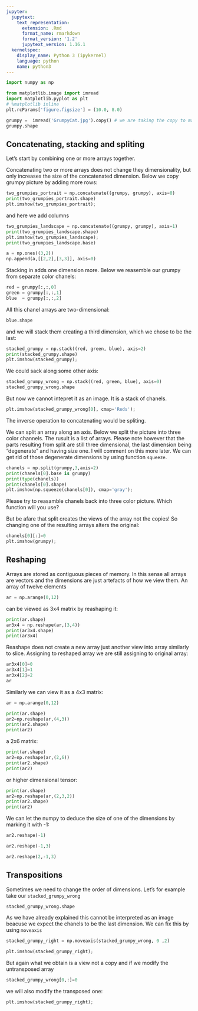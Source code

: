 ```yaml
---
jupyter:
  jupytext:
    text_representation:
      extension: .Rmd
      format_name: rmarkdown
      format_version: '1.2'
      jupytext_version: 1.16.1
  kernelspec:
    display_name: Python 3 (ipykernel)
    language: python
    name: python3
---
```


```python
import numpy as np
```

```python
from matplotlib.image import imread
import matplotlib.pyplot as plt
# %matplotlib inline
plt.rcParams['figure.figsize'] = (10.0, 8.0)
```

```python
grumpy =  imread('GrumpyCat.jpg').copy() # we are taking the copy to make our grumpy writable
grumpy.shape
```

## Concatenating, stacking and spliting


Let's start by combining one or more arrays together. 

Concatenating two or more arrays does not change they dimensionality, but only increases the size of the concatenated dimension.
Below we copy grumpy picture by adding more rows:

```python
two_grumpies_portrait = np.concatenate((grumpy, grumpy), axis=0)
print(two_grumpies_portrait.shape)
plt.imshow(two_grumpies_portrait);
```

and here we add columns

```python
two_grumpies_landscape = np.concatenate((grumpy, grumpy), axis=1)
print(two_grumpies_landscape.shape)
plt.imshow(two_grumpies_landscape);
print(two_grumpies_landscape.base)
```

```python
a = np.ones((3,2))
np.append(a,[[2,2],[3,3]], axis=0)
```

Stacking in adds one dimension more. Below we reasemble our grumpy from separate color chanels:

```python
red = grumpy[:,:,0]
green = grumpy[:,:,1]
blue  = grumpy[:,:,2]
```

All this chanel arrays are two-dimensional:

```python
blue.shape
```

and we will stack them creating a third dimension, which we chose to be the last:

```python
stacked_grumpy = np.stack((red, green, blue), axis=2)
print(stacked_grumpy.shape)
plt.imshow(stacked_grumpy);
```

We could sack along some other axis:

```python
stacked_grumpy_wrong = np.stack((red, green, blue), axis=0)
stacked_grumpy_wrong.shape
```

But now we cannot intepret it as an image. It is a stack of chanels.

```python
plt.imshow(stacked_grumpy_wrong[0], cmap='Reds');
```

The inverse operation to concatenating would be spliting. 

We can split an array along an axis. Below we split the picture into three color channels.  The rusult is a list of arrays. Please note however that the parts resulting from split are still three dimensional, the last dimension being "degenerate" and having size one. I will comment on this more later. We can get rid of those degenerate dimensions by using function `squeeze`.

```python
chanels = np.split(grumpy,3,axis=2)
print(chanels[0].base is grumpy)
print(type(chanels))
print(chanels[0].shape)
plt.imshow(np.squeeze(chanels[0]), cmap='gray');
```

Please try to reasamble chanels back into three color picture. Which function will you use?


But be afare that split creates the views of the array not the copies! So changing one of the resulting arrays alters the original:

```python
chanels[0][:]=0
plt.imshow(grumpy);
```

## Reshaping


Arrays are stored as contiguous pieces of memory. In this sense all arrays are vectors and the dimensions are just artefacts of how we view them. An array of twelve elements

```python
ar = np.arange(0,12)
```

can be viewed as 3x4 matrix by reashaping it:

```python
print(ar.shape)
ar3x4 = np.reshape(ar,(3,4))
print(ar3x4.shape)
print(ar3x4)
```

Reashape does not create a new array just another view into array similarly to slice. Assigning to reshaped array we are still assigning to original array:

```python
ar3x4[0]=0
ar3x4[1]=1
ar3x4[2]=2
ar
```

Similarly we can view it as a 4x3 matrix:

```python
ar = np.arange(0,12)
```

```python
print(ar.shape)
ar2=np.reshape(ar,(4,3))
print(ar2.shape)
print(ar2)
```

a 2x6 matrix:

```python
print(ar.shape)
ar2=np.reshape(ar,(2,6))
print(ar2.shape)
print(ar2)
```

or higher dimensional tensor:

```python
print(ar.shape)
ar2=np.reshape(ar,(2,3,2))
print(ar2.shape)
print(ar2)
```

We can let the numpy to deduce the size of one of the dimensions by marking it with -1:

```python
ar2.reshape(-1)
```

```python
ar2.reshape(-1,3)
```

```python
ar2.reshape(2,-1,3)
```

## Transpositions


Sometimes we need to change the order of dimensions. Let's for example take our `stacked_grumpy_wrong`

```python
stacked_grumpy_wrong.shape
```

As we have already explained this cannot be interpreted as an image beacuse we expect the chanels to be the last dimension. We can fix this by using `moveaxis`

```python
stacked_grumpy_right = np.moveaxis(stacked_grumpy_wrong, 0 ,2)
```

```python
plt.imshow(stacked_grumpy_right);
```

But again what we obtain is a view not a copy and if we modify the untransposed array

```python
stacked_grumpy_wrong[0,:]=0
```

we will also modify the transposed one:

```python
plt.imshow(stacked_grumpy_right);
```

```python

```
